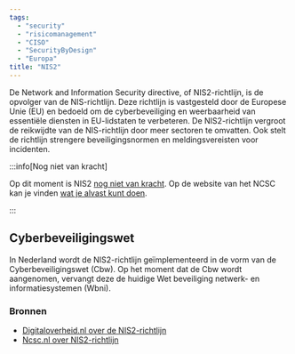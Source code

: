 ```yaml
---
tags:
  - "security"
  - "risicomanagement"
  - "CISO"
  - "SecurityByDesign"
  - "Europa"
title: "NIS2"
---
```


De Network and Information Security directive, of NIS2-richtlijn, is de opvolger van de NIS-richtlijn. Deze richtlijn is vastgesteld door de Europese Unie (EU) en bedoeld om de cyberbeveiliging en weerbaarheid van essentiële diensten in EU-lidstaten te verbeteren. De NIS2-richtlijn vergroot de reikwijdte van de NIS-richtlijn door meer sectoren te omvatten. Ook stelt de richtlijn strengere beveiligingsnormen en meldingsvereisten voor incidenten.

:::info[Nog niet van kracht]

Op dit moment is NIS2 [nog niet van kracht](https://www.ncsc.nl/over-ncsc/wettelijke-taak/wat-gaat-de-nis2-richtlijn-betekenen-voor-uw-organisatie). Op de website van het NCSC kan je vinden [wat je alvast kunt doen](https://www.ncsc.nl/over-ncsc/wettelijke-taak/wat-gaat-de-nis2-richtlijn-betekenen-voor-uw-organisatie/hoe-kan-uw-organiseren-zich-voorbereiden-op-de-nis2-richtlijn).

:::

## Cyberbeveiligingswet

In Nederland wordt de NIS2-richtlijn geïmplementeerd in de vorm van de Cyberbeveiligingswet (Cbw). Op het moment dat de Cbw wordt aangenomen, vervangt deze de huidige Wet beveiliging netwerk- en informatiesystemen (Wbni).

### Bronnen

- [Digitaloverheid.nl over de NIS2-richtlijn](https://www.digitaleoverheid.nl/overzicht-van-alle-onderwerpen/nis2-richtlijn/)
- [Ncsc.nl over NIS2-richtlijn](https://www.ncsc.nl/over-ncsc/wettelijke-taak/wat-gaat-de-nis2-richtlijn-betekenen-voor-uw-organisatie)
